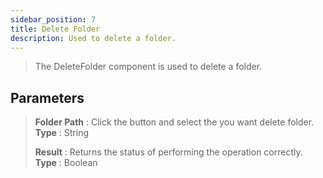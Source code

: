```yaml
---
sidebar_position: 7
title: Delete Folder
description: Used to delete a folder.
---
```


> The DeleteFolder component is used to delete a folder.

## Parameters

> **Folder Path** : Click the button and select the you want delete folder. **Type** : String
>
> **Result** : Returns the status of performing the operation correctly. **Type** : Boolean
